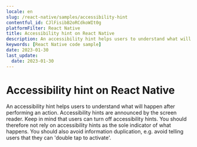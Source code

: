 ```yaml
---
locale: en
slug: /react-native/samples/accessibility-hint
contentful_id: CJlFisibB2oRCdkoWIt0g
platformFilter: React Native
title: Accessibility hint on React Native
description: An accessibility hint helps users to understand what will happen after performing an action.
keywords: [React Native code sample]
date: 2023-01-30
last_update:
  date: 2023-01-30
---
```


# Accessibility hint on React Native

An accessibility hint helps users to understand what will happen after performing an action. Accessibility hints are announced by the screen reader. Keep in mind that users can turn off accessibility hints. You should therefore not rely on accessibility hints as the sole indicator of what happens. You should also avoid information duplication, e.g. avoid telling users that they can 'double tap to activate'.

<CodeSample id="accessibility-hint" locale="en" platform="react native"/>
